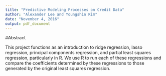 ```yaml
---
title: "Predictive Modeling Processes on Credit Data"
author: "Alexander Lee and Youngshin Kim"
date: "November 4, 2016"
output: pdf_document
---
```


#Abstract

This project functions as an introduction to ridge regression, lasso regression, principal components regression, and
partial least squares regression, particularly in R. We use R to run each of these regressions and compare the coefficients
determined by these regressions to those generated by the original least squares regression.


